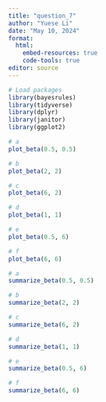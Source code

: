 ```yaml
---
title: "question_7"
author: "Yuese Li"
date: "May 10, 2024"
format: 
  html: 
    embed-resources: true
    code-tools: true
editor: source
---
```


```r
# Load packages
library(bayesrules)
library(tidyverse)
library(dplyr)
library(janitor)
library(ggplot2)
```

```r
# a
plot_beta(0.5, 0.5)
```

```r
# b
plot_beta(2, 2)
```

```r
# c
plot_beta(6, 2)
```

```r
# d
plot_beta(1, 1)
```

```r
# e
plot_beta(0.5, 6)
```

```r
# f
plot_beta(6, 6)
```
```r
# a
summarize_beta(0.5, 0.5)
```

```r
# b
summarize_beta(2, 2)
```

```r
# c
summarize_beta(6, 2)
```

```r
# d
summarize_beta(1, 1)
```

```r
# e
summarize_beta(0.5, 6)
```

```r
# f
summarize_beta(6, 6)
```
